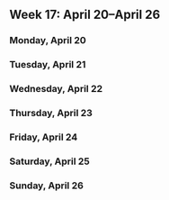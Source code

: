 Week 17: April 20–April 26
--------------------------

### Monday, April 20

### Tuesday, April 21

### Wednesday, April 22

### Thursday, April 23

### Friday, April 24

### Saturday, April 25

### Sunday, April 26
